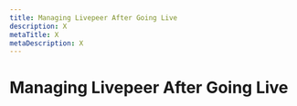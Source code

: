 ```yaml
---
title: Managing Livepeer After Going Live
description: X
metaTitle: X
metaDescription: X
---
```


# Managing Livepeer After Going Live

<!-- This page is not displayed via navigation. Need to understand whether it needs to exist and if so, what content is appropriate to include. -->